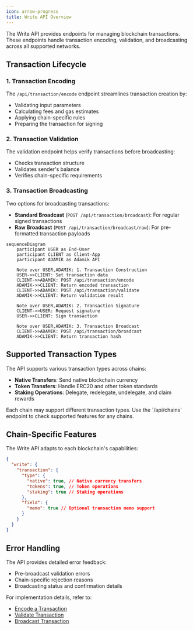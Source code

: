 ```yaml
---
icon: arrow-progress
title: Write API Overview
---
```


The Write API provides endpoints for managing blockchain transactions. These endpoints handle transaction encoding, validation, and broadcasting across all supported networks.

## Transaction Lifecycle

### 1. Transaction Encoding

The `/api/transaction/encode` endpoint streamlines transaction creation by:

- Validating input parameters
- Calculating fees and gas estimates
- Applying chain-specific rules
- Preparing the transaction for signing

### 2. Transaction Validation

The validation endpoint helps verify transactions before broadcasting:

- Checks transaction structure
- Validates sender's balance
- Verifies chain-specific requirements

### 3. Transaction Broadcasting

Two options for broadcasting transactions:

- **Standard Broadcast** (`POST /api/transaction/broadcast`): For regular signed transactions
- **Raw Broadcast** (`POST /api/transaction/broadcast/raw`): For pre-formatted transaction payloads

```mermaid
sequenceDiagram
    participant USER as End-User
    participant CLIENT as Client-App
    participant ADAMIK as Adamik API

    Note over USER,ADAMIK: 1. Transaction Construction
    USER->>CLIENT: Set transaction data
    CLIENT->>ADAMIK: POST /api/transaction/encode
    ADAMIK->>CLIENT: Return encoded transaction
    CLIENT->>ADAMIK: POST /api/transaction/validate
    ADAMIK->>CLIENT: Return validation result

    Note over USER,ADAMIK: 2. Transaction Signature
    CLIENT->>USER: Request signature
    USER->>CLIENT: Sign transaction

    Note over USER,ADAMIK: 3. Transaction Broadcast
    CLIENT->>ADAMIK: POST /api/transaction/broadcast
    ADAMIK->>CLIENT: Return transaction hash
```

## Supported Transaction Types

The API supports various transaction types across chains:

- **Native Transfers**: Send native blockchain currency
- **Token Transfers**: Handle ERC20 and other token standards
- **Staking Operations**: Delegate, redelegate, undelegate, and claim rewards

<Info>
  Each chain may support different transaction types. Use the `/api/chains`
  endpoint to check supported features for any chains.
</Info>

## Chain-Specific Features

The Write API adapts to each blockchain's capabilities:

```json
{
  "write": {
    "transaction": {
      "type": {
        "native": true, // Native currency transfers
        "tokens": true, // Token operations
        "staking": true // Staking operations
      },
      "field": {
        "memo": true // Optional transaction memo support
      }
    }
  }
}
```

## Error Handling

The API provides detailed error feedback:

- Pre-broadcast validation errors
- Chain-specific rejection reasons
- Broadcasting status and confirmation details

For implementation details, refer to:

- [Encode a Transaction](../api-reference/transaction/encode-a-transaction)
- [Validate Transaction](../api-reference/transaction/validate-transaction)
- [Broadcast Transaction](../api-reference/transaction/broadcast-transaction)
